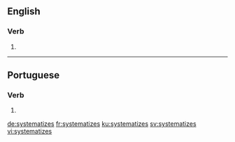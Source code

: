 ==English==

===Verb===
{{head|en|verb form}}

# {{en-third-person singular of|systematize}}

----

==Portuguese==

===Verb===
{{pt-verb-form}}

# {{pt-verb-form-of|systematizar}}

[[de:systematizes]]
[[fr:systematizes]]
[[ku:systematizes]]
[[sv:systematizes]]
[[vi:systematizes]]